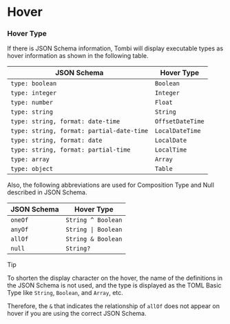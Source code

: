 # Hover

### Hover Type
If there is JSON Schema information, Tombi will display executable types as hover information as shown in the following table.

| JSON Schema | Hover Type |
| --- | --- |
| `type: boolean` | `Boolean` |
| `type: integer` | `Integer` |
| `type: number` | `Float` |
| `type: string` | `String` |
| `type: string, format: date-time` | `OffsetDateTime` |
| `type: string, format: partial-date-time` | `LocalDateTime` |
| `type: string, format: date` | `LocalDate` |
| `type: string, format: partial-time` | `LocalTime` |
| `type: array` | `Array` |
| `type: object` | `Table` |

Also, the following abbreviations are used for Composition Type and Null described in JSON Schema.

| JSON Schema | Hover Type |
| --- | --- |
| `oneOf` | `String ^ Boolean` |
| `anyOf` | `String \| Boolean` |
| `allOf` | `String & Boolean` |
| `null` | `String?` |

> [!TIP]
> To shorten the display character on the hover, the name of the definitions in the JSON Schema
> is not used, and the type is displayed as the TOML Basic Type like `String`, `Boolean`, and `Array`, etc.
>
> Therefore, the `&` that indicates the relationship of `allOf` does not appear on hover
> if you are using the correct JSON Schema.
